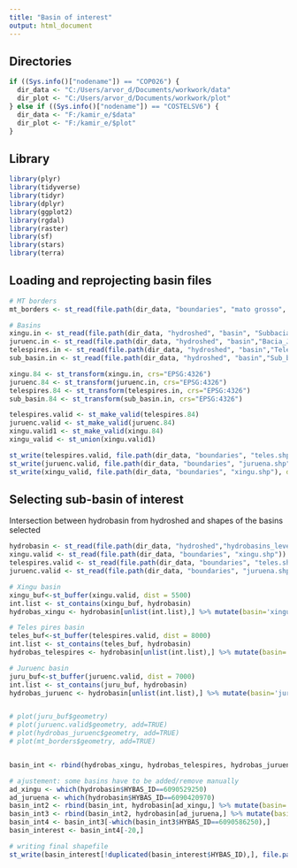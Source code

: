 ---
title: "Basin of interest"
output: html_document
---

## Directories

```{r }

if ((Sys.info()["nodename"]) == "COP026") {
  dir_data <- "C:/Users/arvor_d/Documents/workwork/data"
  dir_plot <- "C:/Users/arvor_d/Documents/workwork/plot"
} else if ((Sys.info()["nodename"]) == "COSTELSV6") {
  dir_data <- "F:/kamir_e/$data"
  dir_plot <- "F:/kamir_e/$plot"
}

```

## Library

```{r }

library(plyr)
library(tidyverse)
library(tidyr)
library(dplyr)
library(ggplot2)
library(rgdal)
library(raster)
library(sf)
library(stars)
library(terra)

```


## Loading and reprojecting basin files

```{r }

# MT borders
mt_borders <- st_read(file.path(dir_data, "boundaries", "mato grosso", "mt84.shp"))

# Basins
xingu.in <- st_read(file.path(dir_data, "hydroshed", "basin", "Subbacias_Xingu.shp"))
juruenc.in <- st_read(file.path(dir_data, "hydroshed", "basin","Bacia_Juruena_dissolve.shp"))
telespires.in <- st_read(file.path(dir_data, "hydroshed", "basin","TelesPires.shp"))
sub_basin.in <- st_read(file.path(dir_data, "hydroshed", "basin","Sub_bacia.shp"))

xingu.84 <- st_transform(xingu.in, crs="EPSG:4326") 
juruenc.84 <- st_transform(juruenc.in, crs="EPSG:4326") 
telespires.84 <- st_transform(telespires.in, crs="EPSG:4326") 
sub_basin.84 <- st_transform(sub_basin.in, crs="EPSG:4326") 

telespires.valid <- st_make_valid(telespires.84)
juruenc.valid <- st_make_valid(juruenc.84)
xingu.valid1 <- st_make_valid(xingu.84)
xingu_valid <- st_union(xingu.valid1)

st_write(telespires.valid, file.path(dir_data, "boundaries", "teles.shp"), delete_layer = TRUE)
st_write(juruenc.valid, file.path(dir_data, "boundaries", "juruena.shp"), delete_layer = TRUE)
st_write(xingu_valid, file.path(dir_data, "boundaries", "xingu.shp"), delete_layer = TRUE)


```

## Selecting sub-basin of interest

Intersection between hydrobasin from hydroshed and shapes of the basins selected

```{r }

hydrobasin <- st_read(file.path(dir_data, "hydroshed","hydrobasins_level9","hydrobasin_mg_lev9.shp"))
xingu.valid <- st_read(file.path(dir_data, "boundaries", "xingu.shp"))
telespires.valid <- st_read(file.path(dir_data, "boundaries", "teles.shp"))
juruenc.valid <- st_read(file.path(dir_data, "boundaries", "juruena.shp"))

# Xingu basin
xingu_buf<-st_buffer(xingu.valid, dist = 5500)
int.list <- st_contains(xingu_buf, hydrobasin)
hydrobas_xingu <- hydrobasin[unlist(int.list),] %>% mutate(basin='xingu')

# Teles pires basin
teles_buf<-st_buffer(telespires.valid, dist = 8000)
int.list <- st_contains(teles_buf, hydrobasin)
hydrobas_telespires <- hydrobasin[unlist(int.list),] %>% mutate(basin='teles')

# Juruenc basin
juru_buf<-st_buffer(juruenc.valid, dist = 7000)
int.list <- st_contains(juru_buf, hydrobasin)
hydrobas_juruenc <- hydrobasin[unlist(int.list),] %>% mutate(basin='juruena')


# plot(juru_buf$geometry)
# plot(juruenc.valid$geometry, add=TRUE)
# plot(hydrobas_juruenc$geometry, add=TRUE)
# plot(mt_borders$geometry, add=TRUE)


basin_int <- rbind(hydrobas_xingu, hydrobas_telespires, hydrobas_juruenc)

# ajustement: some basins have to be added/remove manually
ad_xingu <- which(hydrobasin$HYBAS_ID==6090529250) 
ad_juruena <- which(hydrobasin$HYBAS_ID==6090420970)
basin_int2 <- rbind(basin_int, hydrobasin[ad_xingu,] %>% mutate(basin='xingu'))
basin_int3 <- rbind(basin_int2, hydrobasin[ad_juruena,] %>% mutate(basin='juruena'))
basin_int4 <- basin_int3[-which(basin_int3$HYBAS_ID==6090586250),]
basin_interest <- basin_int4[-20,]

# writing final shapefile
st_write(basin_interest[!duplicated(basin_interest$HYBAS_ID),], file.path(dir_data, "hydroshed", "basin_select.shp"), delete_layer = TRUE)


```


